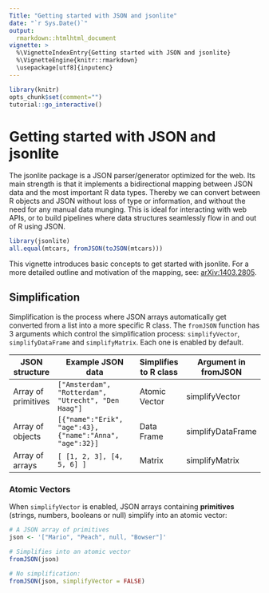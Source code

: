 ```yaml
---
Title: "Getting started with JSON and jsonlite"
date: "`r Sys.Date()`"
output:
  rmarkdown::htmlhtml_document
vignette: >
  %\VignetteIndexEntry{Getting started with JSON and jsonlite}
  %\VignetteEngine{knitr::rmarkdown}
  \usepackage[utf8]{inputenc}
---
```



```r
library(knitr)
opts_chunk$set(comment="")
tutorial::go_interactive()
```

# Getting started with JSON and jsonlite

The jsonlite package is a JSON parser/generator optimized for the web. Its main strength is that it implements a bidirectional mapping between JSON data and the most important R data types. Thereby we can convert between R objects and JSON without loss of type or information, and without the need for any manual data munging. This is ideal for interacting with web APIs, or to build pipelines where data structures seamlessly flow in and out of R using JSON.

```r
library(jsonlite)
all.equal(mtcars, fromJSON(toJSON(mtcars)))
```

This vignette introduces basic concepts to get started with jsonlite. For a more detailed outline and motivation of the mapping, see: [arXiv:1403.2805](http://arxiv.org/abs/1403.2805).

## Simplification

Simplification is the process where JSON arrays automatically get converted from a list into a more specific R class. The `fromJSON` function has 3 arguments which control the simplification process: `simplifyVector`, `simplifyDataFrame` and `simplifyMatrix`. Each one is enabled by default.

| JSON structure        | Example JSON data                                        | Simplifies to R class | Argument in fromJSON | 
| ----------------------|----------------------------------------------------------|-----------------------|----------------------|
| Array of primitives   | `["Amsterdam", "Rotterdam", "Utrecht", "Den Haag"]`      | Atomic Vector         | simplifyVector       | 
| Array of objects      | `[{"name":"Erik", "age":43}, {"name":"Anna", "age":32}]` | Data Frame            | simplifyDataFrame    | 
| Array of arrays       | `[ [1, 2, 3], [4, 5, 6] ]`                               | Matrix                | simplifyMatrix       |

### Atomic Vectors

When `simplifyVector` is enabled, JSON arrays containing **primitives** (strings, numbers, booleans or null) simplify into an atomic vector:

```r
# A JSON array of primitives
json <- '["Mario", "Peach", null, "Bowser"]'

# Simplifies into an atomic vector
fromJSON(json)

# No simplification:
fromJSON(json, simplifyVector = FALSE)
```
